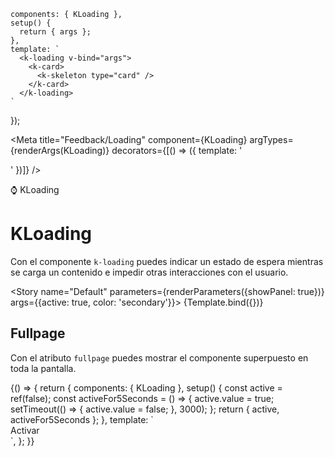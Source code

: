 
    components: { KLoading },
    setup() {
      return { args };
    },
    template: `
      <k-loading v-bind="args">
        <k-card>
          <k-skeleton type="card" />
        </k-card>
      </k-loading>
    `
});

<Meta title="Feedback/Loading" component={KLoading} argTypes={renderArgs(KLoading)} decorators={[() => ({ template: '<div class="flex items-center justify-center p-10"><story /></div>' })]} />

<SHead image="https://i.giphy.com/u2wg2uXJbHzkXkPphr.gif">⌚ KLoading</SHead>

# KLoading
Con el componente `k-loading` puedes indicar un estado de espera mientras se carga un contenido e impedir otras interacciones con el usuario.

<Story name="Default" parameters={renderParameters({showPanel: true})} args={{active: true, color: 'secondary'}}>
  {Template.bind({})}
</Story>

## **Fullpage**
Con el atributo `fullpage` puedes mostrar el componente superpuesto en toda la pantalla.

<Canvas>
  <Story name="Fullpage" argTypes={renderArgs(KLoading, {}, true)} parameters={renderParameters({showPanel: false})}>
    {() => {
      return {
        components: { KLoading },
        setup() {
          const active = ref(false);
          const activeFor5Seconds = () => {
            active.value = true;
            setTimeout(() => {
              active.value = false;
            }, 3000);
          };
          return { active, activeFor5Seconds };
        },
        template: `
          <k-loading fullpage :active="active">
            <k-card>
              <k-skeleton type="card" />
            </k-card>
            <div class="flex justify-center mt-4">
              <k-button @click="activeFor5Seconds()">Activar</k-button>
            </div>
          </k-loading>
        `,
      };
    }}
  </Story>
</Canvas>

